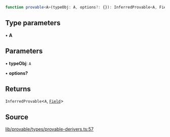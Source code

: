 ```ts
function provable<A>(typeObj: A, options?: {}): InferredProvable<A, Field>
```

## Type parameters

• **A**

## Parameters

• **typeObj**: `A`

• **options?**

## Returns

`InferredProvable`\<`A`, [`Field`](../classes/Field.mdx)\>

## Source

[lib/provable/types/provable-derivers.ts:57](https://github.com/o1-labs/o1js/blob/72b8e2c2b9aaba4b5c12257bdd63dfe2676a3d99/src/lib/provable/types/provable-derivers.ts#L57)
